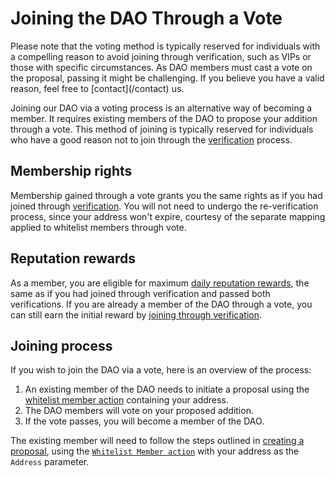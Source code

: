 # Joining the DAO Through a Vote


<Callout type="warning" emoji="⚠">
  Please note that the voting method is typically reserved for individuals with
  a compelling reason to avoid joining through verification, such as VIPs or
  those with specific circumstances. As DAO members must cast a vote on the
  proposal, passing it might be challenging. If you believe you have a valid
  reason, feel free to [contact](/contact) us.
</Callout>

Joining our DAO via a voting process is an alternative way of becoming a member. It requires existing members of the DAO to propose your addition through a vote. This method of joining is typically reserved for individuals who have a good reason not to join through the [verification](/joining/verification) process.

## Membership rights

Membership gained through a vote grants you the same rights as if you had joined through [verification](/joining/verification). You will not need to undergo the re-verification process, since your address won't expire, courtesy of the separate mapping applied to whitelist members through vote.

## Reputation rewards

As a member, you are eligible for maximum [daily reputation rewards](/secorep/earning), the same as if you had joined through verification and passed both verifications. If you are already a member of the DAO through a vote, you can still earn the initial reward by [joining through verification](/joining/verification).

## Joining process

If you wish to join the DAO via a vote, here is an overview of the process:

1. An existing member of the DAO needs to initiate a proposal using the [whitelist member action](/actions/whitelist-member) containing your address.
2. The DAO members will vote on your proposed addition.
3. If the vote passes, you will become a member of the DAO.

The existing member will need to follow the steps outlined in [creating a proposal](/proposals/creating-proposals), using the [`Whitelist Member action`](/actions/whitelist-member) with your address as the `Address` parameter.
